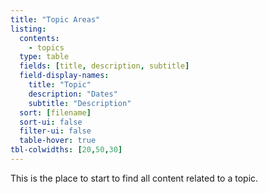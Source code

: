 ```yaml
---
title: "Topic Areas"
listing:
  contents:
    - topics
  type: table
  fields: [title, description, subtitle]
  field-display-names:
    title: "Topic"
    description: "Dates"
    subtitle: "Description"
  sort: [filename]
  sort-ui: false
  filter-ui: false
  table-hover: true
tbl-colwidths: [20,50,30]
---
```


This is the place to start to find all content related to a topic. 